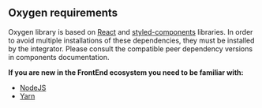 
<Meta title="QuickStart/Requirements" />

## Oxygen requirements

Oxygen library is based on [React](https://reactjs.org/) and [styled-components](https://styled-components.com/) libraries.
In order to avoid multiple installations of these dependencies, they must be installed by the integrator.
Please consult the compatible peer dependency versions in components documentation.

**If you are new in the FrontEnd ecosystem you need to be familiar with:**

- [NodeJS](https://nodejs.org/en/)
- [Yarn](https://yarnpkg.com/en/docs/install#mac-stable)
